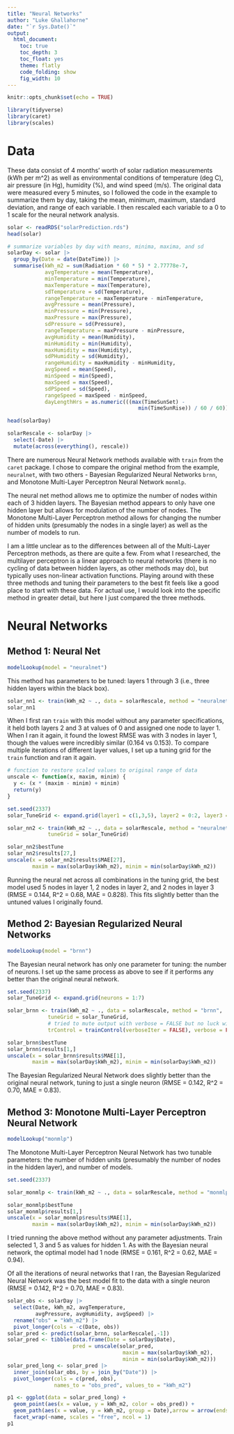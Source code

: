 ```yaml
---
title: "Neural Networks"
author: "Luke Ghallahorne"
date: "`r Sys.Date()`"
output: 
  html_document:
    toc: true
    toc_depth: 3
    toc_float: yes
    theme: flatly
    code_folding: show
    fig_width: 10
---
```


```r
knitr::opts_chunk$set(echo = TRUE)
```

```r
library(tidyverse)
library(caret)
library(scales)
```

# Data

These data consist of 4 months' worth of solar radiation measurements (kWh per m^2) as well as environmental conditions of temperature (deg C), air pressure (in Hg), humidity (%), and wind speed (m/s). The original data were measured every 5 minutes, so I followed the code in the example to summarize them by day, taking the mean, minimum, maximum, standard deviation, and range of each variable. I then rescaled each variable to a 0 to 1 scale for the neural network analysis.

```r
solar <- readRDS("solarPrediction.rds")
head(solar)

# summarize variables by day with means, minima, maxima, and sd
solarDay <- solar |> 
  group_by(Date = date(DateTime)) |> 
  summarise(kWh_m2 = sum(Radiation * 60 * 5) * 2.77778e-7,
            avgTemperature = mean(Temperature),
            minTemperature = min(Temperature),
            maxTemperature = max(Temperature),
            sdTemperature = sd(Temperature),
            rangeTemperature = maxTemperature - minTemperature,
            avgPressure = mean(Pressure),
            minPressure = min(Pressure),
            maxPressure = max(Pressure),
            sdPressure = sd(Pressure),
            rangeTemperature = maxPressure - minPressure,
            avgHumidity = mean(Humidity),
            minHumidity = min(Humidity),
            maxHumidity = max(Humidity),
            sdPHumidity = sd(Humidity),
            rangeHumidity = maxHumidity - minHumidity,
            avgSpeed = mean(Speed),
            minSpeed = min(Speed),
            maxSpeed = max(Speed),
            sdPSpeed = sd(Speed),
            rangeSpeed = maxSpeed - minSpeed,
            dayLengthHrs = as.numeric(((max(TimeSunSet) - 
                                          min(TimeSunRise)) / 60 / 60)))

head(solarDay)

solarRescale <- solarDay |>
  select(-Date) |>
  mutate(across(everything(), rescale))
```

There are numerous Neural Network methods available with `train` from the `caret` package. I chose to compare the original method from the example, `neuralnet`, with two others - Bayesian Regularized Neural Networks `brnn`, and Monotone Multi-Layer Perceptron Neural Network `monmlp`. 

The neural net method allows me to optimize the number of nodes within each of 3 hidden layers. The Bayesian method appears to only have one hidden layer but allows for modulation of the number of nodes. The Monotone Multi-Layer Perceptron method allows for changing the number of hidden units (presumably the nodes in a single layer) as well as the number of models to run. 

I am a little unclear as to the differences between all of the Multi-Layer Perceptron methods, as there are quite a few. From what I researched, the multilayer perceptron is a linear approach to neural networks (there is no cycling of data between hidden layers, as other methods may do), but typically uses non-linear activation functions. Playing around with these three methods and tuning their parameters to the best fit feels like a good place to start with these data. For actual use, I would look into the specific method in greater detail, but here I just compared the three methods.

# Neural Networks
## Method 1: Neural Net

```r
modelLookup(model = "neuralnet")
```

This method has parameters to be tuned: layers 1 through 3 (i.e., three hidden layers within the black box). 

```r
solar_nn1 <- train(kWh_m2 ~ ., data = solarRescale, method = "neuralnet")
solar_nn1
```

When I first ran `train` with this model without any parameter specifications, it held both layers 2 and 3 at values of 0 and assigned one node to layer 1. When I ran it again, it found the lowest RMSE was with 3 nodes in layer 1, though the values were incredibly similar (0.164 vs 0.153). To compare multiple iterations of different layer values, I set up a tuning grid for the `train` function and ran it again.

```r
# function to restore scaled values to original range of data
unscale <- function(x, maxim, minim) {
  y <- (x * (maxim - minim) + minim)
  return(y)
}
```

```r
set.seed(2337)
solar_TuneGrid <- expand.grid(layer1 = c(1,3,5), layer2 = 0:2, layer3 = 0:2)

solar_nn2 <- train(kWh_m2 ~ ., data = solarRescale, method = "neuralnet", 
             tuneGrid = solar_TuneGrid)

solar_nn2$bestTune
solar_nn2$results[27,]
unscale(x = solar_nn2$results$MAE[27], 
        maxim = max(solarDay$kWh_m2), minim = min(solarDay$kWh_m2))
```

Running the neural net across all combinations in the tuning grid, the best model used 5 nodes in layer 1, 2 nodes in layer 2, and 2 nodes in layer 3 (RMSE = 0.144, R^2 = 0.68, MAE = 0.828). This fits slightly better than the untuned values I originally found.

## Method 2: Bayesian Regularized Neural Networks

```r
modelLookup(model = "brnn")
```

The Bayesian neural network has only one parameter for tuning: the number of neurons. I set up the same process as above to see if it performs any better than the original neural network.

```r
set.seed(2337)
solar_TuneGrid <- expand.grid(neurons = 1:7)

solar_brnn <- train(kWh_m2 ~ ., data = solarRescale, method = "brnn", 
             tuneGrid = solar_TuneGrid, 
             # tried to mute output with verbose = FALSE but no luck with brnn
             trControl = trainControl(verboseIter = FALSE), verbose = FALSE)
```

```r
solar_brnn$bestTune
solar_brnn$results[1,]
unscale(x = solar_brnn$results$MAE[1], 
        maxim = max(solarDay$kWh_m2), minim = min(solarDay$kWh_m2))
```

The Bayesian Regularized Neural Network does slightly better than the original neural network, tuning to just a single neuron (RMSE = 0.142, R^2 = 0.70, MAE = 0.83).

## Method 3: Monotone Multi-Layer Perceptron Neural Network

```r
modelLookup("monmlp")
```

The Monotone Multi-Layer Perceptron Neural Network has two tunable parameters: the number of hidden units (presumably the number of nodes in the hidden layer), and number of models. 

```r
set.seed(2337)

solar_monmlp <- train(kWh_m2 ~ ., data = solarRescale, method = "monmlp")
```

```r
solar_monmlp$bestTune
solar_monmlp$results[1,]
unscale(x = solar_monmlp$results$MAE[1], 
        maxim = max(solarDay$kWh_m2), minim = min(solarDay$kWh_m2))
```


I tried running the above method without any parameter adjustments. Train selected 1, 3 and 5 as values for hidden 1. As with the Bayesian neural network, the optimal model had 1 node (RMSE = 0.161, R^2 = 0.62, MAE = 0.94).


Of all the iterations of neural networks that I ran, the Bayesian Regularized Neural Network was the best model fit to the data with a single neuron (RMSE = 0.142, R^2 = 0.70, MAE = 0.83). 

```r
solar_obs <- solarDay |>
  select(Date, kWh_m2, avgTemperature, 
         avgPressure, avgHumidity, avgSpeed) |>
  rename("obs" = "kWh_m2") |>
  pivot_longer(cols = -c(Date, obs))
solar_pred <- predict(solar_brnn, solarRescale[,-1])
solar_pred <- tibble(data.frame(Date = solarDay$Date),
                     pred = unscale(solar_pred, 
                                     maxim = max(solarDay$kWh_m2), 
                                     minim = min(solarDay$kWh_m2)))
solar_pred_long <- solar_pred |>
  inner_join(solar_obs, by = join_by("Date")) |>
  pivot_longer(cols = c(pred, obs), 
               names_to = "obs_pred", values_to = "kWh_m2")

p1 <- ggplot(data = solar_pred_long) +
  geom_point(aes(x = value, y = kWh_m2, color = obs_pred)) +
  geom_path(aes(x = value, y = kWh_m2, group = Date),arrow = arrow(ends = "first", length = unit(0.075, "inches"))) +
  facet_wrap(~name, scales = "free", ncol = 1)
p1
```


